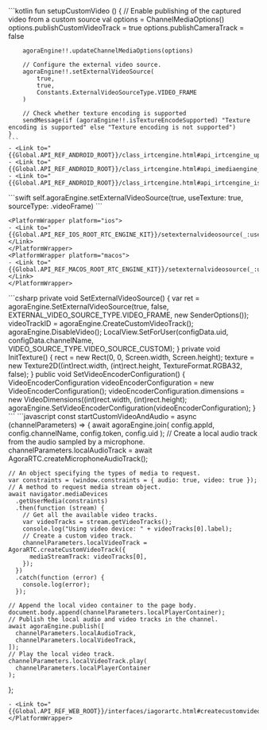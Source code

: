 <PlatformWrapper platform="android">
    ```kotlin
    fun setupCustomVideo () {
        // Enable publishing of the captured video from a custom source
        val options = ChannelMediaOptions()
        options.publishCustomVideoTrack = true
        options.publishCameraTrack = false

        agoraEngine!!.updateChannelMediaOptions(options)

        // Configure the external video source.
        agoraEngine!!.setExternalVideoSource(
            true,
            true,
            Constants.ExternalVideoSourceType.VIDEO_FRAME
        )

        // Check whether texture encoding is supported
        sendMessage(if (agoraEngine!!.isTextureEncodeSupported) "Texture encoding is supported" else "Texture encoding is not supported")
    }
    ```
    - <Link to="{{Global.API_REF_ANDROID_ROOT}}/class_irtcengine.html#api_irtcengine_updatechannelmediaoptions">updateChannelMediaOptions</Link>
    - <Link to="{{Global.API_REF_ANDROID_ROOT}}/class_irtcengine.html#api_imediaengine_setexternalvideosource">setExternalVideoSource</Link>
    - <Link to="{{Global.API_REF_ANDROID_ROOT}}/class_irtcengine.html#api_irtcengine_istextureencodesupported">isTextureEncodeSupported</Link>
</PlatformWrapper>
<PlatformWrapper platform={["ios","macos"]}>
    ```swift
    self.agoraEngine.setExternalVideoSource(true, useTexture: true, sourceType: .videoFrame)
    ```

    <PlatformWrapper platform="ios">
    - <Link to="{{Global.API_REF_IOS_ROOT_RTC_ENGINE_KIT}}/setexternalvideosource(_:usetexture:sourcetype:)">setExternalVideoSource(_:useTexture:sourceType:)</Link>
    </PlatformWrapper>
    <PlatformWrapper platform="macos">
    - <Link to="{{Global.API_REF_MACOS_ROOT_RTC_ENGINE_KIT}}/setexternalvideosource(_:usetexture:sourcetype:)">setExternalVideoSource(_:useTexture:sourceType:)</Link>
    </PlatformWrapper>
</PlatformWrapper>
<PlatformWrapper platform="unity">
    ```csharp
    private void SetExternalVideoSource()
    {
        var ret = agoraEngine.SetExternalVideoSource(true, false, EXTERNAL_VIDEO_SOURCE_TYPE.VIDEO_FRAME, new SenderOptions());
        videoTrackID = agoraEngine.CreateCustomVideoTrack();
        agoraEngine.DisableVideo();
        LocalView.SetForUser(configData.uid, configData.channelName, VIDEO_SOURCE_TYPE.VIDEO_SOURCE_CUSTOM);
    }
    private void InitTexture()
    {
        rect = new Rect(0, 0, Screen.width, Screen.height);
        texture = new Texture2D((int)rect.width, (int)rect.height, TextureFormat.RGBA32, false);
    }
    public void SetVideoEncoderConfiguration()
    {
        VideoEncoderConfiguration videoEncoderConfiguration = new VideoEncoderConfiguration();
        videoEncoderConfiguration.dimensions = new VideoDimensions((int)rect.width, (int)rect.height);
        agoraEngine.SetVideoEncoderConfiguration(videoEncoderConfiguration);
    }
    ```
</PlatformWrapper>
<PlatformWrapper platform="web">
```javascript
const startCustomVideoAndAudio = async (channelParameters) => {
    await agoraEngine.join(
      config.appId,
      config.channelName,
      config.token,
      config.uid
    );
    // Create a local audio track from the audio sampled by a microphone.
    channelParameters.localAudioTrack =
      await AgoraRTC.createMicrophoneAudioTrack();

    // An object specifying the types of media to request.
    var constraints = (window.constraints = { audio: true, video: true });
    // A method to request media stream object.
    await navigator.mediaDevices
      .getUserMedia(constraints)
      .then(function (stream) {
        // Get all the available video tracks.
        var videoTracks = stream.getVideoTracks();
        console.log("Using video device: " + videoTracks[0].label);
        // Create a custom video track.
        channelParameters.localVideoTrack = AgoraRTC.createCustomVideoTrack({
          mediaStreamTrack: videoTracks[0],
        });
      })
      .catch(function (error) {
        console.log(error);
      });

    // Append the local video container to the page body.
    document.body.append(channelParameters.localPlayerContainer);
    // Publish the local audio and video tracks in the channel.
    await agoraEngine.publish([
      channelParameters.localAudioTrack,
      channelParameters.localVideoTrack,
    ]);
    // Play the local video track.
    channelParameters.localVideoTrack.play(
      channelParameters.localPlayerContainer
    );
  };
```
- <Link to="{{Global.API_REF_WEB_ROOT}}/interfaces/iagorartc.html#createcustomvideotrack">createCustomVideoTrack</Link>
</PlatformWrapper>
